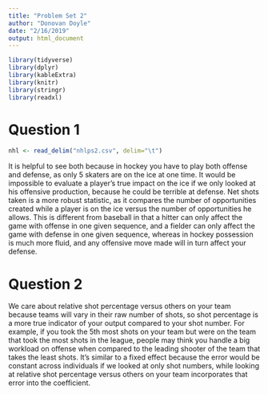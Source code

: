 ```yaml
---
title: "Problem Set 2"
author: "Donovan Doyle"
date: "2/16/2019"
output: html_document
---
```


```r
library(tidyverse)
library(dplyr)
library(kableExtra)
library(knitr)
library(stringr)
library(readxl)
```

# Question 1
```r
nhl <- read_delim("nhlps2.csv", delim="\t")
```
It is helpful to see both because in hockey you have to play both offense and defense, as only 5 skaters are on the ice at one time. It would be impossible to evaluate a player's true impact on the ice if we only looked at his offensive production, because he could be terrible at defense. Net shots taken is a more robust statistic, as it compares the number of opportunities created while a player is on the ice versus the number of opportunities he allows. This is different from baseball in that a hitter can only affect the game with offense in one given sequence, and a fielder can only affect the game with defense in one given sequence, whereas in hockey possession is much more fluid, and any offensive move made will in turn affect your defense.

# Question 2
We care about relative shot percentage versus others on your team because teams will vary in their raw number of shots, so shot percentage is a more true indicator of your output compared to your shot number. For example, if you took the 5th most shots on your team but were on the team that took the most shots in the league, people may think you handle a big workload on offense when compared to the leading shooter of the team that takes the least shots. It's similar to a fixed effect because the error would be constant across individuals if we looked at only shot numbers, while looking at relative shot percentage versus others on your team incorporates that error into the coefficient.


